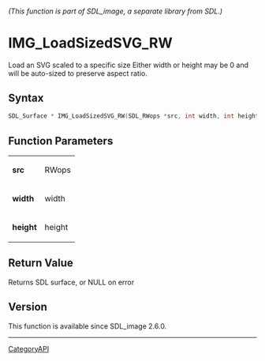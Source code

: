 ====== (This function is part of SDL_image, a separate library from SDL.) ======
= IMG_LoadSizedSVG_RW =

Load an SVG scaled to a specific size Either width or height may be 0 and will be auto-sized to preserve aspect ratio.

== Syntax ==

<syntaxhighlight lang='c'>
SDL_Surface * IMG_LoadSizedSVG_RW(SDL_RWops *src, int width, int height);
</syntaxhighlight>

== Function Parameters ==

{|
|'''src'''
|RWops
|-
|'''width'''
|width
|-
|'''height'''
|height
|}

== Return Value ==

Returns SDL surface, or NULL on error

== Version ==

This function is available since SDL_image 2.6.0.

----
[[CategoryAPI]]



